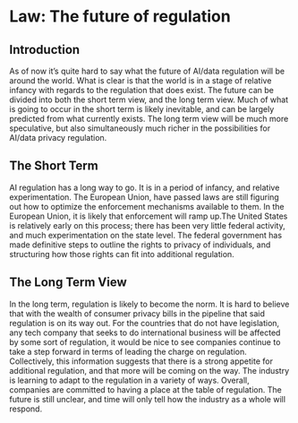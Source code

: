 # Law: The future of regulation

## Introduction 

As of now it's quite hard to say what the future of AI/data regulation will be around the world. What is clear is that the world is in a stage of relative infancy with regards to the regulation that does exist. The future can be divided into both the short term view, and the long term view. Much of what is going to occur in the short term is likely inevitable, and can be largely predicted from what currently exists. The long term view will be much more speculative, but also simultaneously much richer in the possibilities for AI/data privacy regulation.


## The Short Term

AI regulation has a long way to go. It is in a period of infancy, and relative experimentation. The European Union, have passed laws are still figuring out how to optimize the enforcement mechanisms available to them. In the European Union, it is likely that enforcement will ramp up.The United States is relatively early on this process; there has been very little federal activity, and much experimentation on the state level. The federal government has made definitive steps to outline the rights to privacy of individuals, and structuring how those rights can fit into additional regulation. 

## The Long Term View

In the long term, regulation is likely to become the norm. It is hard to believe that with the wealth of consumer privacy bills in the pipeline that said regulation is on its way out. For the countries that do not have legislation, any tech company that seeks to do international business will be affected by some sort of regulation, it would be nice to see companies continue to take a step forward in terms of leading the charge on regulation. Collectively, this information suggests that there is a strong appetite for additional regulation, and that more will be coming on the way. The industry is learning to adapt to the regulation in a variety of ways. Overall, companies are committed to having a place at the table of regulation. The future is still unclear, and time will only tell how the industry as a whole will respond. 


